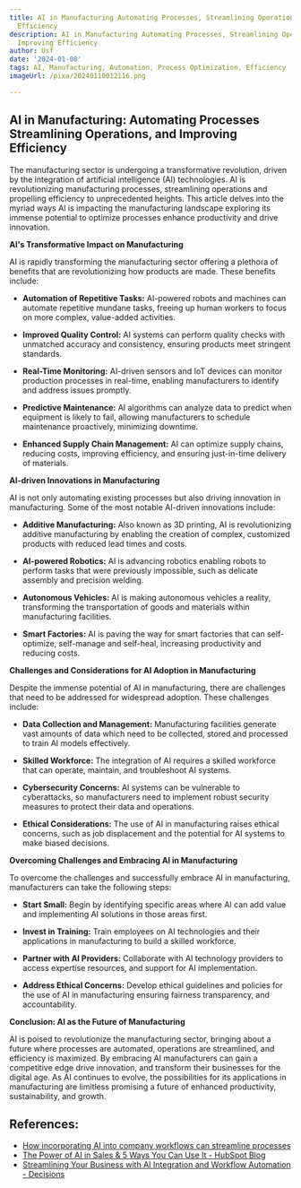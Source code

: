 ```yaml
---
title: AI in Manufacturing Automating Processes, Streamlining Operations, and Improving
  Efficiency
description: AI in Manufacturing Automating Processes, Streamlining Operations, and
  Improving Efficiency
author: Usf
date: '2024-01-08'
tags: AI, Manufacturing, Automation, Process Optimization, Efficiency
imageUrl: /pixa/20240110012116.png

---
```

## AI in Manufacturing: Automating Processes Streamlining Operations, and  Improving Efficiency

The manufacturing  sector is undergoing a transformative revolution, driven by the integration of artificial intelligence (AI) technologies. AI is revolutionizing manufacturing processes, streamlining operations and propelling efficiency to unprecedented heights. This article delves into  the  myriad ways AI is impacting the manufacturing landscape exploring its immense potential to  optimize processes enhance productivity and drive  innovation.

**AI's Transformative Impact on Manufacturing**

AI is rapidly transforming the manufacturing sector offering a plethora of benefits that are revolutionizing  how products are made. These benefits include:

* **Automation of Repetitive Tasks:** AI-powered robots and machines can automate repetitive mundane  tasks, freeing up human workers to  focus on  more complex, value-added activities.

*  **Improved Quality Control:** AI systems can perform quality checks with unmatched  accuracy and consistency, ensuring products meet  stringent standards.

* **Real-Time Monitoring:** AI-driven sensors and IoT devices  can monitor production processes in real-time, enabling manufacturers  to identify and address issues promptly.

* **Predictive Maintenance:** AI  algorithms can  analyze data to predict  when equipment is  likely to fail, allowing manufacturers to schedule maintenance  proactively, minimizing downtime.

* **Enhanced Supply Chain Management:** AI can optimize supply chains, reducing costs,  improving efficiency, and ensuring just-in-time  delivery of materials.

**AI-driven Innovations in Manufacturing**

AI is not only automating existing  processes but also driving innovation in manufacturing. Some of the  most notable  AI-driven innovations include:

*  **Additive Manufacturing:** Also known as 3D printing, AI is revolutionizing additive manufacturing by enabling the creation of complex,  customized products with reduced lead times  and costs.

* **AI-powered Robotics:** AI  is advancing robotics enabling robots to perform tasks that were previously impossible, such as delicate assembly and precision welding.

* **Autonomous Vehicles:** AI is making autonomous vehicles a reality, transforming the transportation of goods and materials within manufacturing facilities.

* **Smart Factories:** AI is paving the way for smart factories that can self-optimize, self-manage and self-heal, increasing productivity and reducing costs.

**Challenges  and Considerations for AI Adoption in Manufacturing**

Despite the immense potential  of AI in manufacturing, there are challenges that need to be addressed for widespread adoption.  These  challenges include:

* **Data Collection and Management:** Manufacturing facilities generate vast amounts of data which need  to be collected, stored and processed to train AI models effectively.

* **Skilled Workforce:** The integration of AI requires a  skilled workforce that can  operate, maintain, and troubleshoot AI  systems.

* **Cybersecurity Concerns:** AI  systems  can be  vulnerable to cyberattacks, so manufacturers need to implement robust security measures to protect their data and operations.

* **Ethical Considerations:** The use of AI in manufacturing  raises ethical concerns, such as job displacement and the potential for AI systems to make biased decisions.

**Overcoming Challenges and Embracing  AI in Manufacturing**

To overcome  the challenges and successfully embrace AI in manufacturing, manufacturers can take  the following steps:

* **Start Small:** Begin by identifying  specific areas where AI can add value and implementing AI solutions in those areas first.

* **Invest in Training:** Train employees on AI technologies and their applications in manufacturing to build a skilled workforce.

* **Partner with AI Providers:** Collaborate with AI technology providers  to access expertise resources, and support for AI implementation.

* **Address Ethical Concerns:** Develop ethical guidelines and policies for the use of  AI  in manufacturing  ensuring fairness transparency, and accountability.

**Conclusion: AI  as the Future of Manufacturing**

AI  is poised to revolutionize the manufacturing  sector, bringing about a future  where processes  are automated, operations are streamlined, and  efficiency is maximized. By embracing AI  manufacturers can gain  a competitive edge drive innovation, and transform their businesses for the digital age. As AI continues to evolve, the  possibilities  for its applications in manufacturing are limitless promising a future of enhanced productivity, sustainability, and growth.

## References:
- [How incorporating AI into company workflows can streamline processes](https://merge.rocks/blog/how-incorporating-ai-into-company-workflows-can-streamline-processes)
- [The Power of AI in Sales & 5 Ways You Can Use It - HubSpot Blog](https://blog.hubspot.com/sales/ai-in-sales)
- [Streamlining Your Business with AI Integration and Workflow Automation - Decisions](https://decisions.com/streamlining-your-business-with-ai-integration-and-workflow-automation/)

